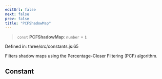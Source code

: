 ```yaml
---
editUrl: false
next: false
prev: false
title: "PCFShadowMap"
---
```


> `const` **PCFShadowMap**: `number` = `1`

Defined in: three/src/constants.js:65

Filters shadow maps using the Percentage-Closer Filtering (PCF) algorithm.

## Constant
